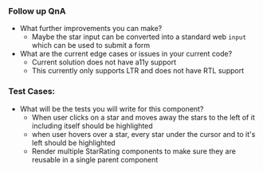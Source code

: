 ### Follow up QnA

- What further improvements you can make?
  - Maybe the star input can be converted into a standard web `input` which can be used to submit a form
- What are the current edge cases or issues in your current code?
  - Current solution does not have a11y support
  - This currently only supports LTR and does not have RTL support

### Test Cases:

- What will be the tests you will write for this component?
  - When user clicks on a star and moves away the stars to the left of it including itself should be highlighted
  - when user hovers over a star, every star under the cursor and to it's left should be highlighted
  - Render multiple StarRating components to make sure they are reusable in a single parent component
